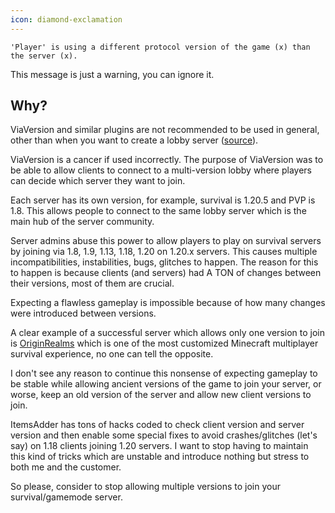 ```yaml
---
icon: diamond-exclamation
---
```


`'Player' is using a different protocol version of the game (x) than the server (x).`


<Note>
This message is just a warning, you can ignore it.
</Note>


## Why?

ViaVersion and similar plugins are not recommended to be used in general, other than when you want to create a lobby server ([source](https://github.com/PluginBugs/Issues-ItemsAdder/issues/3683)).

ViaVersion is a cancer if used incorrectly. The purpose of ViaVersion was to be able to allow clients to connect to a multi-version lobby where players can decide which server they want to join.

Each server has its own version, for example, survival is 1.20.5 and PVP is 1.8. This allows people to connect to the same lobby server which is the main hub of the server community.

Server admins abuse this power to allow players to play on survival servers by joining via 1.8, 1.9, 1.13, 1.18, 1.20 on 1.20.x servers. This causes multiple incompatibilities, instabilities, bugs, glitches to happen. The reason for this to happen is because clients (and servers) had A TON of changes between their versions, most of them are crucial.

Expecting a flawless gameplay is impossible because of how many changes were introduced between versions.

A clear example of a successful server which allows only one version to join is [OriginRealms](https://originrealms.com/) which is one of the most customized Minecraft multiplayer survival experience, no one can tell the opposite.

I don't see any reason to continue this nonsense of expecting gameplay to be stable while allowing ancient versions of the game to join your server, or worse, keep an old version of the server and allow new client versions to join.

ItemsAdder has tons of hacks coded to check client version and server version and then enable some special fixes to avoid crashes/glitches (let's say) on 1.18 clients joining 1.20 servers. I want to stop having to maintain this kind of tricks which are unstable and introduce nothing but stress to both me and the customer.

So please, consider to stop allowing multiple versions to join your survival/gamemode server.
